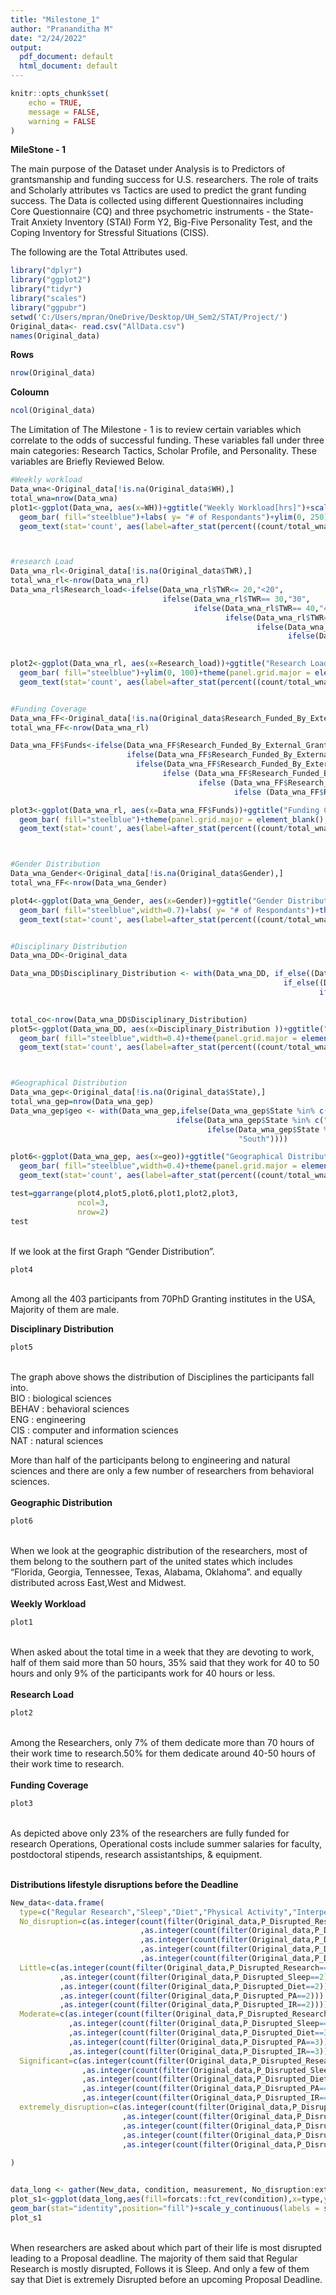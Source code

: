 ---
title: "Milestone_1"
author: "Prananditha M"
date: "2/24/2022"
output:
  pdf_document: default
  html_document: default
---

```{r setup, include=FALSE}
knitr::opts_chunk$set(
	echo = TRUE,
	message = FALSE,
	warning = FALSE
)
```

**MileStone - 1**

The main purpose of the Dataset under Analysis is to Predictors of grantsmanship and funding success for U.S. researchers. The role of traits and Scholarly attributes vs Tactics are used to predict the grant funding success. The Data is collected using different Questionnaires including Core Questionnaire (CQ) and three psychometric instruments - the State-Trait Anxiety Inventory (STAI) Form Y2, Big-Five Personality Test, and the Coping Inventory for Stressful Situations (CISS).


The following are the Total Attributes used.
```{r echo=FALSE, message=FALSE, warning=FALSE, paged.print=FALSE}
library("dplyr")
library("ggplot2")
library("tidyr")
library("scales")
library("ggpubr")
setwd('C:/Users/mpran/OneDrive/Desktop/UH_Sem2/STAT/Project/')
Original_data<- read.csv("AllData.csv")
names(Original_data)
```


**Rows**
```{r echo=FALSE,warning = FALSE}
nrow(Original_data)
```

**Coloumn**
```{r echo=FALSE,warning = FALSE}
ncol(Original_data)
```
The Limitation of The Milestone - 1 is to review certain variables which correlate to the odds of successful funding. These variables fall under three main categories: Research Tactics, Scholar Profile, and Personality. These variables are Briefly Reviewed Below.

```{r echo=FALSE}

#Weekly workload
Data_wna<-Original_data[!is.na(Original_data$WH),]
total_wna=nrow(Data_wna)
plot1<-ggplot(Data_wna, aes(x=WH))+ggtitle("Weekly Workload[hrs]")+scale_x_discrete(limits=c("< 30","30-40","40-50","> 50"))+
  geom_bar( fill="steelblue")+labs( y= "# of Respondants")+ylim(0, 250)+theme(panel.grid.major = element_blank(),panel.background = element_blank(),axis.line = element_line(colour = "black"),panel.border = element_rect(colour = "black", fill=NA, size=1))+
  geom_text(stat='count', aes(label=after_stat(percent((count/total_wna),accuracy = 1)),vjust=-1 ))+theme(axis.title.x = element_blank(),axis.title.y = element_blank(),plot.title = element_text(hjust = 0.5))



#research Load
Data_wna_rl<-Original_data[!is.na(Original_data$TWR),]
total_wna_rl<-nrow(Data_wna_rl)
Data_wna_rl$Research_load<-ifelse(Data_wna_rl$TWR<= 20,"<20",
                                  ifelse(Data_wna_rl$TWR== 30,"30",
                                         ifelse(Data_wna_rl$TWR== 40,"40",
                                                ifelse(Data_wna_rl$TWR== 50,"50",
                                                       ifelse(Data_wna_rl$TWR== 60,"60",
                                                              ifelse(Data_wna_rl$TWR>=70,">70","N/A"))))))
                

plot2<-ggplot(Data_wna_rl, aes(x=Research_load))+ggtitle("Research Load[%]")+scale_x_discrete(limits=c("<20","30","40","50","60",">70"))+
  geom_bar( fill="steelblue")+ylim(0, 100)+theme(panel.grid.major = element_blank(),panel.background = element_blank(),axis.line = element_line(colour = "black"),panel.border = element_rect(colour = "black", fill=NA, size=1))+
  geom_text(stat='count', aes(label=after_stat(percent((count/total_wna),accuracy = 1)),vjust=-1 ))+theme(axis.title.x = element_blank(),axis.title.y = element_blank(),plot.title = element_text(hjust = 0.5))


#Funding Coverage
Data_wna_FF<-Original_data[!is.na(Original_data$Research_Funded_By_External_Grants),]
total_wna_FF<-nrow(Data_wna_rl)

Data_wna_FF$Funds<-ifelse(Data_wna_FF$Research_Funded_By_External_Grants=="Fully funded","FF",
                          ifelse(Data_wna_FF$Research_Funded_By_External_Grants=="100-75%","75-100",
                            ifelse(Data_wna_FF$Research_Funded_By_External_Grants=="25-1%","1-25",
                                  ifelse (Data_wna_FF$Research_Funded_By_External_Grants=="50-25%","25-50",
                                          ifelse (Data_wna_FF$Research_Funded_By_External_Grants=="75-50%","50-75",
                                                  ifelse (Data_wna_FF$Research_Funded_By_External_Grants=="Not funded","NF","NA"))))))

plot3<-ggplot(Data_wna_rl, aes(x=Data_wna_FF$Funds))+ggtitle("Funding Coverage[%]")+scale_x_discrete(limits=c("NF","1-25","25-50","50-75","75-100","FF"))+
  geom_bar( fill="steelblue")+theme(panel.grid.major = element_blank(),panel.background = element_blank(),axis.line = element_line(colour = "black"),panel.border = element_rect(colour = "black", fill=NA, size=1))+
  geom_text(stat='count', aes(label=after_stat(percent((count/total_wna_FF),accuracy = 1)),vjust=-1 ))+theme(axis.title.x = element_blank(),axis.title.y = element_blank(),plot.title = element_text(hjust = 0.5))



#Gender Distribution
Data_wna_Gender<-Original_data[!is.na(Original_data$Gender),]
total_wna_FF<-nrow(Data_wna_Gender)

plot4<-ggplot(Data_wna_Gender, aes(x=Gender))+ggtitle("Gender Distribution")+scale_x_discrete(limits=c("Female","Male"))+
  geom_bar( fill="steelblue",width=0.7)+labs( y= "# of Respondants")+theme(panel.grid.major = element_blank(),panel.background = element_blank(),axis.line = element_line(colour = "black"),panel.border = element_rect(colour = "black", fill=NA, size=1))+
  geom_text(stat='count', aes(label=after_stat(percent((count/total_wna_FF),accuracy = 0.5)),vjust=-1 ))+theme(axis.title.x = element_blank(),axis.title.y = element_blank(),plot.title = element_text(hjust = 0.5))


#Disciplinary Distribution
Data_wna_DD<-Original_data

Data_wna_DD$Disciplinary_Distribution <- with(Data_wna_DD, if_else((Data_wna_DD$Department %in% c("Applied Math","Environmental Studies", "Oceanography", "Chemistry", "Chemistry and Biochemistry","Mathematics","Physics", "Geosciences" )) | (Data_wna_DD$Department_Other %in% c("Applied Math","Environmental Studies", "Chemistry and Biochemistry", "Oceanography",  "Chemistry", "Physics", "Geosciences", "Mathematics") ) , "NAT" ,
                                                             if_else((Data_wna_DD$Department %in% c("Informatics", "Information", "Information and Logistics Technology", "Information Science", "Computer Science", "Scientific Computing")) | (Data_wna_DD$Department_Other %in% c("Informatics", "Information", "Information and Logistics Technology", "Information Science", "Computer Science", "Scientific Computing")) , "CIS" ,
                                                                     ifelse((Data_wna_DD$Department  %in% c("Engineering" ,"Learning Sciences"," Management","Operations Research", "Technology", "Statistical Sciences", "Engineering"))| (Data_wna_DD$Department_Other %in% c("Engineering" ,"Learning Sciences"," Management", "Statistical Sciences","Operations Research", "Technology", "Engineering")),"ENG",                                                                         
                                                                            if_else((Data_wna_DD$Department %in% c("Health", "Health and Human Performance", "HHP", "Neurobiology", "Optometry",  "Neuroscience","Pharmacological and Pharmaceutical Sciences", "Pharmacy", "Vision Science", "Biology", "Medicine", "Pharmacy" ))| (Data_wna_DD$Department_Other %in% c("Health", "Health and Human Performance", "HHP", "Neurobiology", "Neuroscience", "Optometry", "Pharmacological and Pharmaceutical Sciences", "Pharmacy", "Vision Science", "Biology", "Medicine", "Pharmacy")) , "BIO" ,"BEHAV" ))) ))

total_co<-nrow(Data_wna_DD$Disciplinary_Distribution)
plot5<-ggplot(Data_wna_DD, aes(x=Disciplinary_Distribution ))+ggtitle("Disciplinary Distribution")+scale_x_discrete(limits=c("BIO","BEHAV","ENG","CIS","NAT"))+
  geom_bar( fill="steelblue",width=0.4)+theme(panel.grid.major = element_blank(),panel.background = element_blank(),axis.line = element_line(colour = "black"),panel.border = element_rect(colour = "black", fill=NA, size=1))+
  geom_text(stat='count', aes(label=after_stat(percent((count/total_wna_FF),accuracy = 1)),vjust=-1 ))+theme(axis.title.x = element_blank(),axis.title.y = element_blank(),plot.title = element_text(hjust = 0.5))



#Geographical Distribution
Data_wna_gep<-Original_data[!is.na(Original_data$State),]
total_wna_gep=nrow(Data_wna_gep)
Data_wna_gep$geo <- with(Data_wna_gep,ifelse(Data_wna_gep$State %in% c("Connecticut", "Maryland", "Massachusetts", "New Jersey", "New York", "Pennsylvania","Virginia","North Carolina") ,"East",
                                     ifelse(Data_wna_gep$State %in% c("Illinois", "Michigan", "Minnesota", "Ohio"," Wisconsin"),"Midwest",
                                            ifelse(Data_wna_gep$State %in% c("Arizona", "California", "Colorado", "Nevada", "New Mexico", "Oregon", "Utah"),"West",
                                                   "South"))))

plot6<-ggplot(Data_wna_gep, aes(x=geo))+ggtitle("Geographical Distribution")+scale_x_discrete(limits=c("East","West","Midwest","South"))+
  geom_bar( fill="steelblue",width=0.4)+theme(panel.grid.major = element_blank(),panel.background = element_blank(),axis.line = element_line(colour = "black"),panel.border = element_rect(colour = "black", fill=NA, size=1))+
  geom_text(stat='count', aes(label=after_stat(percent((count/total_wna_gep),accuracy = 1)),vjust=-1 ))+theme(axis.title.x = element_blank(),axis.title.y = element_blank(),plot.title = element_text(hjust = 0.5))

```


```{r echo=FALSE,fig.width=15,fig.height=12}
test=ggarrange(plot4,plot5,plot6,plot1,plot2,plot3,
               ncol=3,
               nrow=2)
test
```
\
If we look at the first Graph "Gender Distribution".\

```{r echo=FALSE,fig.height=6}
plot4
```
\
Among all the 403 participants from 70PhD Granting institutes in the USA, Majority of them are male.\

**Disciplinary Distribution**\
```{r echo=FALSE,fig.height=6}
plot5
```
\
The graph above shows the distribution of Disciplines the participants fall into.\
BIO : biological sciences\
BEHAV : behavioral sciences\
ENG : engineering\
CIS : computer and  information sciences\
NAT : natural sciences\

More than half of the participants belong to engineering and natural sciences and there are only a few number of researchers from behavioral sciences.\
\
**Geographic Distribution**\

```{r echo=FALSE,fig.height=6}
plot6
```
\
When we look at the geographic distribution of the researchers, most of them belong to the southern part of the united states which includes "Florida, Georgia, Tennessee, Texas, Alabama, Oklahoma". and equally distributed across East,West and Midwest.\
\
**Weekly Workload**\
```{r echo=FALSE,fig.height=6}
plot1
```
\
When asked about the total time in a week that they are devoting to work, half of them said more than 50 hours, 35% said that they work for 40 to 50 hours and only 9% of the participants work for 40 hours or less.\
\
**Research Load**\
```{r echo=FALSE,fig.height=6}
plot2
```
\
Among the Researchers, only 7% of them dedicate more than 70 hours of their work time to research.50% for them dedicate around 40-50 hours of their work time to research.\
\
**Funding Coverage**\
```{r echo=FALSE,fig.height=6}
plot3
```
\
As depicted above only 23% of the researchers are fully funded for research Operations, Operational costs include summer salaries for faculty, postdoctoral stipends, research assistantships, & equipment.\

\
**Distributions lifestyle disruptions before the Deadline**\
```{r echo=FALSE}
New_data<-data.frame(
  type=c("Regular Research","Sleep","Diet","Physical Activity","Interpersonal Relationships"),
  No_disruption=c(as.integer(count(filter(Original_data,P_Disrupted_Research==1)))
                             ,as.integer(count(filter(Original_data,P_Disrupted_Sleep==1)))
                             ,as.integer(count(filter(Original_data,P_Disrupted_Diet==1)))
                             ,as.integer(count(filter(Original_data,P_Disrupted_PA==1)))
                             ,as.integer(count(filter(Original_data,P_Disrupted_IR==1)))),
  Little=c(as.integer(count(filter(Original_data,P_Disrupted_Research==2)))
           ,as.integer(count(filter(Original_data,P_Disrupted_Sleep==2)))
           ,as.integer(count(filter(Original_data,P_Disrupted_Diet==2)))
           ,as.integer(count(filter(Original_data,P_Disrupted_PA==2)))
           ,as.integer(count(filter(Original_data,P_Disrupted_IR==2)))),
  Moderate=c(as.integer(count(filter(Original_data,P_Disrupted_Research==3)))
             ,as.integer(count(filter(Original_data,P_Disrupted_Sleep==3)))
             ,as.integer(count(filter(Original_data,P_Disrupted_Diet==3)))
             ,as.integer(count(filter(Original_data,P_Disrupted_PA==3)))
             ,as.integer(count(filter(Original_data,P_Disrupted_IR==3)))),
  Significant=c(as.integer(count(filter(Original_data,P_Disrupted_Research==4)))
                ,as.integer(count(filter(Original_data,P_Disrupted_Sleep==4)))
                ,as.integer(count(filter(Original_data,P_Disrupted_Diet==4)))
                ,as.integer(count(filter(Original_data,P_Disrupted_PA==4)))
                ,as.integer(count(filter(Original_data,P_Disrupted_IR==4)))),
  extremely_disruption=c(as.integer(count(filter(Original_data,P_Disrupted_Research==5)))
                         ,as.integer(count(filter(Original_data,P_Disrupted_Sleep==5)))
                         ,as.integer(count(filter(Original_data,P_Disrupted_Diet==5)))
                         ,as.integer(count(filter(Original_data,P_Disrupted_PA==5)))
                         ,as.integer(count(filter(Original_data,P_Disrupted_IR==5))))
  
)


data_long <- gather(New_data, condition, measurement, No_disruption:extremely_disruption, factor_key=TRUE)
plot_s1<-ggplot(data_long,aes(fill=forcats::fct_rev(condition),x=type,y=measurement))+scale_fill_manual(values = c("red3","orchid1","white","lightblue2","blue"))+scale_x_discrete(limits=c("Diet","Interpersonal Relationships","Physical Activity","Sleep","Regular Research"),guide = guide_axis(n.dodge=2))+ theme(legend.position="top",legend.title = element_blank())+
geom_bar(stat="identity",position="fill")+scale_y_continuous(labels = scales::percent)+labs(y = "Respondents[%]")
plot_s1
```
\
When researchers are asked about which part of their life is most disrupted leading to a Proposal deadline. The majority of them said that Regular Research is mostly disrupted, Follows it is Sleep. And only a few of them say that Diet is extremely Disrupted before an upcoming Proposal Deadline.
